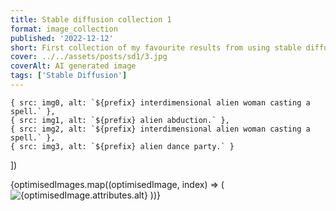 ```yaml
---
title: Stable diffusion collection 1
format: image_collection
published: '2022-12-12'
short: First collection of my favourite results from using stable diffusion.
cover: ../../assets/posts/sd1/3.jpg
coverAlt: AI generated image
tags: ['Stable Diffusion']
---
```







	{ src: img0, alt: `${prefix} interdimensional alien woman casting a spell.` },
	{ src: img1, alt: `${prefix} alien abduction.` },
	{ src: img2, alt: `${prefix} interdimensional alien woman casting a spell.` },
	{ src: img3, alt: `${prefix} alien dance party.` }
])

<ImageGalleryWrapper>
	{optimisedImages.map((optimisedImage, index) => (
		<ImageGalleryButton index={index} client:load>
			<Image
				src={optimisedImage.rawOptions.src} // uses the original image path
				alt={optimisedImage.attributes.alt}
				quality={100}
				densities={[1.5, 2, 3]}
				class="h-full w-full object-cover"
			/>
		</ImageGalleryButton>
	))}
</ImageGalleryWrapper>

<ImageGallery images={optimisedImages} client:load />
